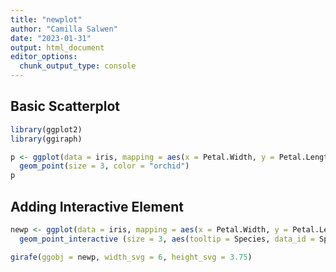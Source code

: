 ```yaml
---
title: "newplot"
author: "Camilla Salwen"
date: "2023-01-31"
output: html_document
editor_options: 
  chunk_output_type: console
---
```


## Basic Scatterplot
```r
library(ggplot2)
library(ggiraph)

p <- ggplot(data = iris, mapping = aes(x = Petal.Width, y = Petal.Length)) +
  geom_point(size = 3, color = "orchid")
p

```


## Adding Interactive Element
```r
newp <- ggplot(data = iris, mapping = aes(x = Petal.Width, y = Petal.Length)) +
  geom_point_interactive (size = 3, aes(tooltip = Species, data_id = Species))

girafe(ggobj = newp, width_svg = 6, height_svg = 3.75)

```


